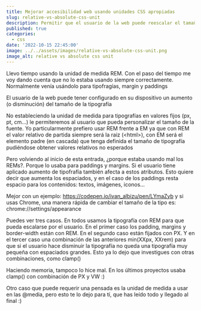 ---
title: Mejorar accesibilidad web usando unidades CSS apropiadas
slug: relative-vs-absolute-css-unit
description: Permitir que el usuario de la web puede reescalar el tamaño de la tipografía sin afectar al resto de elementos usando unidades CSS apropiadas
published: true
categories:
  - css
date: '2022-10-15 22:45:00'
image: ../../assets/images/relative-vs-absolute-css-unit.png
image_alt: relative vs absolute css unit
---

Llevo tiempo usando la unidad de medida REM. Con el paso del tiempo me voy dando cuenta que no lo estaba usando siempre correctamente. Normalmente venía usándolo para tipofragías, margin y paddings

El usuario de la web puede tener configurado en su dispositivo un aumento (o disminución) del tamaño de la tipografía

No estableciendo la unidad de medida para tipografías en valores fijos (px, pt, cm...) le permiteremos al usuario que pueda personalizar el tamaño de la fuente. Yo particularmente prefiero usar REM frente a EM ya que con REM el valor relativo de partida siempre será la raiz (&lt;html&gt;), con EM será el elemento padre (en cascada) que tenga definida el tamaño de tipografía pudiéndose obtener valores relativos no esperados

Pero volviendo al inicio de esta entrada, ¿porque estaba usando mal los REMs?. Porque lo usaba para paddings y margins. Si el usuario tiene aplicado aumento de tipofrafía también afecta a estos atributos. Esto quiere decir que aumenta los espaciados, y en el caso de los paddings resta espacio para los contenidos: textos, imágenes, iconos...

Mejor con un ejemplo: <a href="https://codepen.io/ivan_albizu/pen/LYmaZyb" target="_blank" rel="noopener">https://codepen.io/ivan_albizu/pen/LYmaZyb</a> y si usas Chrome, una manera rápida de cambiar el tamaño de la tipo es: chrome://settings/appearance

Puedes ver tres casos. En todos usamos la tipografía con REM para que pueda escalarse por el usuario. En el primer caso los padding, margins y border-width están con REM. En el segundo caso están fijados con PX. Y en el tercer caso una combinación de las anteriores min(XXpx, XXrem) para que si el usuario hace disminuir la tipografía no queda una tipografía muy pequeña con espaciados grandes. Esto ya lo dejo que investigues con otras combinaciones, como clamp()

Haciendo memoria, tampoco lo hice mal. En los últimos proyectos usaba clamp() con combinación de PX y VW :)

Otro caso que puede requerir una pensada es la unidad de medida a usar en las @media, pero esto te lo dejo para tí, que has leído todo y llegado al final :)

